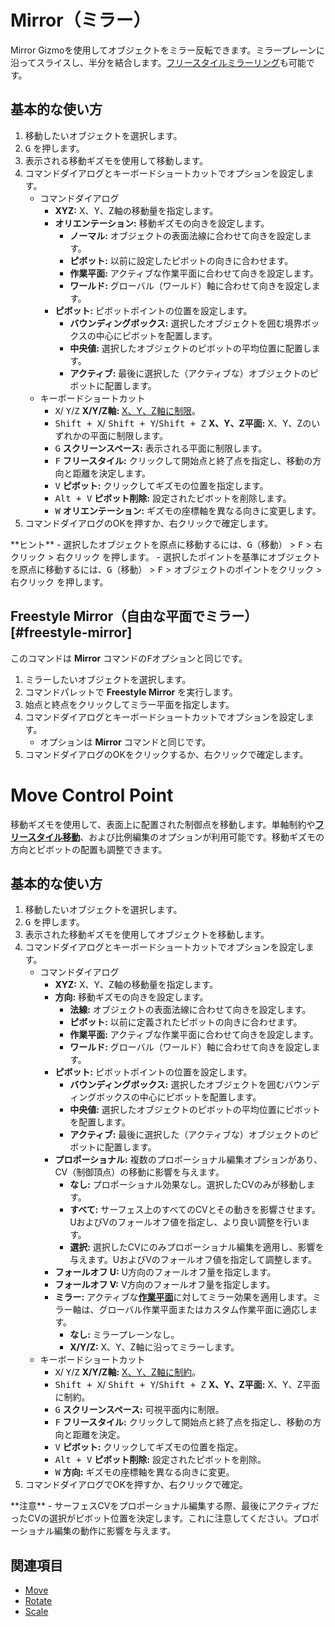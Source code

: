 
# Mirror（ミラー）

<Reference shortcut="Alt + X" command="Mirror" button="コマンドバー右"  buttonIcon='button-mirror'/>

Mirror Gizmoを使用してオブジェクトをミラー反転できます。ミラープレーンに沿ってスライスし、半分を結合します。[フリースタイルミラーリング](#freestyle-mirror)も可能です。

## 基本的な使い方

1. 移動したいオブジェクトを選択します。  
2. <kbd>G</kbd> を押します。  
3. 表示される移動ギズモを使用して移動します。  
4. コマンドダイアログとキーボードショートカットでオプションを設定します。  
   - <Kst>コマンドダイアログ</Kst>  
      - **XYZ:** X、Y、Z軸の移動量を指定します。  
      - **オリエンテーション:** 移動ギズモの向きを設定します。  
         - <ButtonIcon type="button-normal"/> **ノーマル:** オブジェクトの表面法線に合わせて向きを設定します。  
         - <ButtonIcon type="button-pivot"/> **ピボット:** 以前に設定したピボットの向きに合わせます。  
         - <ButtonIcon type="button-construction-plane"/> **作業平面:** アクティブな作業平面に合わせて向きを設定します。  
         - <ButtonIcon type="button-world"/> **ワールド:** グローバル（ワールド）軸に合わせて向きを設定します。  
      - **ピボット:** ピボットポイントの位置を設定します。  
         - <ButtonIcon type="button-bbox"/> **バウンディングボックス:** 選択したオブジェクトを囲む境界ボックスの中心にピボットを配置します。  
         - <ButtonIcon type="button-median"/> **中央値:** 選択したオブジェクトのピボットの平均位置に配置します。  
         - <ButtonIcon type="button-active"/> **アクティブ:** 最後に選択した（アクティブな）オブジェクトのピボットに配置します。  
   - <Kst>キーボードショートカット</Kst>  
      - <kbd>X</kbd>/ <kbd>Y</kbd>/<kbd>Z</kbd> **X/Y/Z軸:** [X、Y、Z軸に制限](/tool/sketching-essentials#constrain-to-an-axis)。  
      - <kbd>Shift + X</kbd>/ <kbd>Shift + Y</kbd>/<kbd>Shift + Z</kbd> **X、Y、Z平面:** X、Y、Zのいずれかの平面に制限します。  
      - <kbd>G</kbd> **スクリーンスペース:** 表示される平面に制限します。  
      - <kbd>F</kbd> **フリースタイル:** クリックして開始点と終了点を指定し、移動の方向と距離を決定します。  
      - <kbd>V</kbd> **ピボット:** クリックしてギズモの位置を指定します。  
      - <kbd>Alt + V</kbd> **ピボット削除:** 設定されたピボットを削除します。  
      - <kbd>W</kbd> **オリエンテーション:** ギズモの座標軸を異なる向きに変更します。  
5. コマンドダイアログのOKを押すか、右クリックで確定します。

<Callout type="info" emoji="💡">
**ヒント**  
- 選択したオブジェクトを原点に移動するには、<kbd>G</kbd>（移動） > <kbd>F</kbd> > 右クリック > 右クリック を押します。  
- 選択したポイントを基準にオブジェクトを原点に移動するには、<kbd>G</kbd>（移動） > <kbd>F</kbd> > オブジェクトのポイントをクリック > 右クリック を押します。  
</Callout>

## Freestyle Mirror（自由な平面でミラー）[#freestyle-mirror]

このコマンドは **Mirror** コマンドの<kbd>F</kbd>オプションと同じです。

1. ミラーしたいオブジェクトを選択します。
2. コマンドパレットで **Freestyle Mirror** を実行します。
3. 始点と終点をクリックしてミラー平面を指定します。
4. コマンドダイアログとキーボードショートカットでオプションを設定します。
   - オプションは **Mirror** コマンドと同じです。
5. コマンドダイアログのOKをクリックするか、右クリックで確定します。

<VideoPlayer fileName="freestyle-mirror"/>

# Move Control Point

<Reference shortcut="G" command="Move" button="Left of Command Bar"  buttonIcon='button-move'/>

移動ギズモを使用して、表面上に配置された制御点を移動します。単軸制約や[**フリースタイル移動**](#freestyle-move)、および比例編集のオプションが利用可能です。移動ギズモの方向とピボットの配置も調整できます。

## 基本的な使い方

1. 移動したいオブジェクトを選択します。
2. <kbd>G</kbd> を押します。
3. 表示された移動ギズモを使用してオブジェクトを移動します。
4. コマンドダイアログとキーボードショートカットでオプションを設定します。
   - <Kst>コマンドダイアログ</Kst>
      - **XYZ:** X、Y、Z軸の移動量を指定します。
      - **方向:** 移動ギズモの向きを設定します。
         - <ButtonIcon type="button-normal"/> **法線:** オブジェクトの表面法線に合わせて向きを設定します。
         - <ButtonIcon type="button-pivot"/> **ピボット:** 以前に定義されたピボットの向きに合わせます。
         - <ButtonIcon type="button-construction-plane"/> **作業平面:** アクティブな作業平面に合わせて向きを設定します。
         - <ButtonIcon type="button-world"/> **ワールド:** グローバル（ワールド）軸に合わせて向きを設定します。
      - **ピボット:** ピボットポイントの位置を設定します。
         - <ButtonIcon type="button-bbox"/> **バウンディングボックス:** 選択したオブジェクトを囲むバウンディングボックスの中心にピボットを配置します。
         - <ButtonIcon type="button-median"/> **中央値:** 選択したオブジェクトのピボットの平均位置にピボットを配置します。
         - <ButtonIcon type="button-active"/> **アクティブ:** 最後に選択した（アクティブな）オブジェクトのピボットに配置します。
      - **プロポーショナル:** 複数のプロポーショナル編集オプションがあり、CV（制御頂点）の移動に影響を与えます。
         - **なし:** プロポーショナル効果なし。選択したCVのみが移動します。
         - **すべて:** サーフェス上のすべてのCVとその動きを影響させます。UおよびVのフォールオフ値を指定し、より良い調整を行います。
         - **選択:** 選択したCVにのみプロポーショナル編集を適用し、影響を与えます。UおよびVのフォールオフ値を指定して調整します。 
      - **フォールオフ U:** U方向のフォールオフ量を指定します。
      - **フォールオフ V:** V方向のフォールオフ量を指定します。
      - **ミラー:** アクティブな[**作業平面**](/plasticity-essentials/construction-plane)に対してミラー効果を適用します。ミラー軸は、グローバル作業平面またはカスタム作業平面に適応します。
         - **なし:** ミラープレーンなし。
         - **X/Y/Z:** X、Y、Z軸に沿ってミラーします。
   - <Kst>キーボードショートカット</Kst>
      - <kbd>X</kbd>/ <kbd>Y</kbd>/<kbd>Z</kbd> **X/Y/Z軸:** [X、Y、Z軸に制約](/tool/sketching-essentials#constrain-to-an-axis)。
      - <kbd>Shift + X</kbd>/ <kbd>Shift + Y</kbd>/<kbd>Shift + Z</kbd> **X、Y、Z平面:** X、Y、Z平面に制約。
      - <kbd>G</kbd> **スクリーンスペース:** 可視平面内に制限。
      - <kbd>F</kbd> **フリースタイル:** クリックして開始点と終了点を指定し、移動の方向と距離を決定。
      - <kbd>V</kbd> **ピボット:** クリックしてギズモの位置を指定。
      - <kbd>Alt + V</kbd> **ピボット削除:** 設定されたピボットを削除。
      - <kbd>W</kbd> **方向:** ギズモの座標軸を異なる向きに変更。
4. コマンドダイアログでOKを押すか、右クリックで確定。

<VideoPlayer fileName="move-control-point"/>

<Callout type="info" emoji="🗒️">
**注意**  
- サーフェスCVをプロポーショナル編集する際、最後にアクティブだったCVの選択がピボット位置を決定します。これに注意してください。プロポーショナル編集の動作に影響を与えます。
</Callout>

## 関連項目
- [Move](move)
- [Rotate](rotate)
- [Scale](scale)